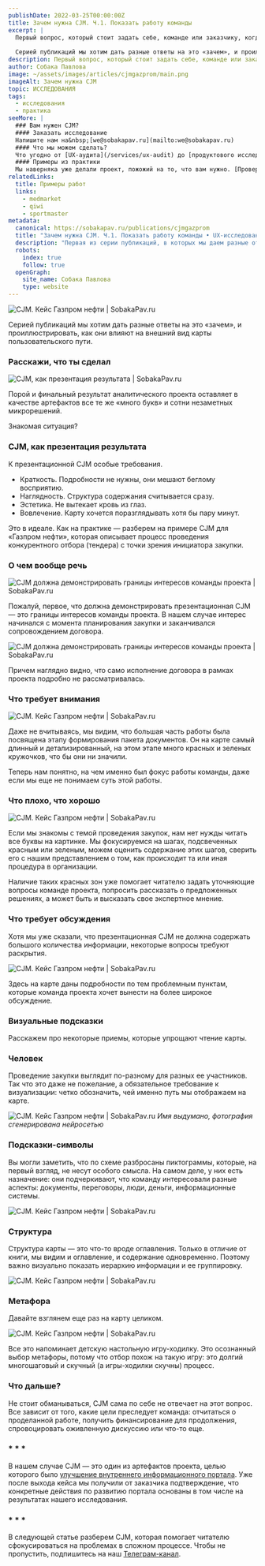 ```yaml
---
publishDate: 2022-03-25T00:00:00Z
title: Зачем нужна CJM. Ч.1. Показать работу команды
excerpt: |
  Первый вопрос, который стоит задать себе, команде или заказчику, когда звучат заветные три буквы CJM, — «А вам зачем?».
  
  Серией публикаций мы хотим дать разные ответы на это «зачем», и проиллюстрировать, как они влияют на внешний вид карты пользовательского пути.
description: Первый вопрос, который стоит задать себе, команде или заказчику, когда звучат заветные три буквы CJM, — «Вам зачем?».
author: Собака Павлова
image: ~/assets/images/articles/cjmgazprom/main.png
imageAlt: Зачем нужна CJM
topic: ИССЛЕДОВАНИЯ
tags:
  - исследования
  - практика
seeMore: |
  ### Вам нужен CJM?
  #### Заказать исследование
  Напишите нам на&nbsp;[we@sobakapav.ru](mailto:we@sobakapav.ru)
  #### Что мы можем сделать?
  Что угодно от [UX-аудита](/services/ux-audit) до [продуктового исследования](/services/research). 
  #### Примеры из практики
  Мы наверняка уже делали проект, пожожий на то, что вам нужно. [Проверьте](https://sobakapav.ru/portfolio).
relatedLinks:
  title: Примеры работ
  links:
    - medmarket
    - qiwi
    - sportmaster
metadata:
  canonical: https://sobakapav.ru/publications/cjmgazprom
  title: "Зачем нужна CJM. Ч.1. Показать работу команды • UX-исследования"
  description: "Первая из серии публикаций, в которых мы даем разные ответы на этот вопрос и показываем, как они влияют на внешний вид карты пользовательского пути."
  robots:
    index: true
    follow: true
  openGraph:
    site_name: Собака Павлова
    type: website
---
```



![CJM. Кейс Газпром нефти | SobakaPav.ru](~/assets/images/articles/cjmgazprom/1.png)

Серией публикаций мы хотим дать разные ответы на это «зачем», и проиллюстрировать, как они влияют на внешний вид карты пользовательского пути.

### Расскажи, что ты сделал

![CJM, как презентация результата | SobakaPav.ru](~/assets/images/articles/cjmgazprom/2.png)

Порой и финальный результат аналитического проекта оставляет в качестве артефактов все те же «много букв» и сотни незаметных микрорешений.

Знакомая ситуация?

### CJM, как презентация результата

К презентационной CJM особые требования.

- Краткость. Подробности не нужны, они мешают беглому восприятию.
- Наглядность. Структура содержания считывается сразу.
- Эстетика. Не вытекает кровь из глаз.
- Вовлечение. Карту хочется поразглядывать хотя бы пару минут.

Это в идеале. Как на практике — разберем на примере CJM для «Газпром нефти», которая описывает процесс проведения конкурентного отбора (тендера) с точки зрения инициатора закупки.

### О чем вообще речь

![CJM должна демонстрировать границы интересов команды проекта | SobakaPav.ru](~/assets/images/articles/cjmgazprom/3.png)

Пожалуй, первое, что должна демонстрировать презентационная CJM — это границы интересов команды проекта. В нашем случае интерес начинался с момента планирования закупки и заканчивался сопровождением договора.

![CJM должна демонстрировать границы интересов команды проекта | SobakaPav.ru](~/assets/images/articles/cjmgazprom/4.png)

Причем наглядно видно, что само исполнение договора в рамках проекта подробно не рассматривалась.

### Что требует внимания

![CJM. Кейс Газпром нефти | SobakaPav.ru](~/assets/images/articles/cjmgazprom/5.png)

Даже не вчитываясь, мы видим, что большая часть работы была посвящена этапу формирования пакета документов. Он на карте самый длинный и детализированный, на этом этапе много красных и зеленых кружочков, что бы они ни значили.

Теперь нам понятно, на чем именно был фокус работы команды, даже если мы еще не понимаем суть этой работы.

### Что плохо, что хорошо

![CJM. Кейс Газпром нефти | SobakaPav.ru](~/assets/images/articles/cjmgazprom/6.png)

Если мы знакомы с темой проведения закупок, нам нет нужды читать все буквы на картинке. Мы фокусируемся на шагах, подсвеченных красным или зеленым, можем оценить содержание этих шагов, сверить его с нашим представлением о том, как происходит та или иная процедура в организации.

Наличие таких красных зон уже помогает читателю задать уточняющие вопросы команде проекта, попросить рассказать о предложенных решениях, а может быть и высказать свое экспертное мнение.

### Что требует обсуждения

Хотя мы уже сказали, что презентационная CJM не должна содержать большого количества информации, некоторые вопросы требуют раскрытия.

![CJM. Кейс Газпром нефти | SobakaPav.ru](~/assets/images/articles/cjmgazprom/7.png)

Здесь на карте даны подробности по тем проблемным пунктам, которые команда проекта хочет вынести на более широкое обсуждение.

### Визуальные подсказки

Расскажем про некоторые приемы, которые упрощают чтение карты.

### Человек

Проведение закупки выглядит по-разному для разных ее участников. Так что это даже не пожелание, а обязательное требование к визуализации: четко обозначить, чей именно путь мы отображаем на карте.

![CJM. Кейс Газпром нефти | SobakaPav.ru](~/assets/images/articles/cjmgazprom/8.png)
_Имя выдумано, фотография сгенерирована нейросетью_

### Подсказки-символы

Вы могли заметить, что по схеме разбросаны пиктограммы, которые, на первый взгляд, не несут особого смысла. На самом деле, у них есть назначение: они подчеркивают, что команду интересовали разные аспекты: документы, переговоры, люди, деньги, информационные системы.

![CJM. Кейс Газпром нефти | SobakaPav.ru](~/assets/images/articles/cjmgazprom/9.png)

### Структура

Структура карты — это что-то вроде оглавления. Только в отличие от книги, мы видим и оглавление, и содержание одновременно. Поэтому важно визуально показать иерархию информации и ее группировку.

![CJM. Кейс Газпром нефти | SobakaPav.ru](~/assets/images/articles/cjmgazprom/10.png)

### Метафора
Давайте взглянем еще раз на карту целиком.

![CJM. Кейс Газпром нефти | SobakaPav.ru](~/assets/images/articles/cjmgazprom/1.png)

Все это напоминает детскую настольную игру-ходилку. Это осознанный выбор метафоры, потому что отбор похож на такую игру: это долгий многошаговый и скучный (а игры-ходилки скучны) процесс.

### Что дальше?

Не стоит обманываться, CJM сама по себе не отвечает на этот вопрос. Все зависит от того, какие цели преследует команда: отчитаться о проделанной работе, получить финансирование для продолжения, спровоцировать оживленную дискуссию или что-то еще.

### * * *

В нашем случае CJM — это один из артефактов проекта, целью которого было [улучшение внутреннего информационного портала](https://sobakapav.ru/portfolio/gazprom-neft). Уже после выхода кейса мы получили от заказчика подтверждение, что конкретные действия по развитию портала основаны в том числе на результатах нашего исследования.

### * * *

В следующей статье разберем CJM, которая помогает читателю сфокусироваться на проблемах в сложном процессе. Чтобы не пропустить, подпишитесь на наш [Телеграм-канал](https://t.me/sobakawow).



